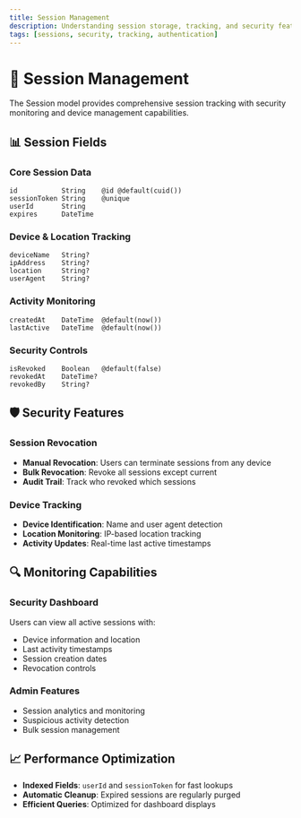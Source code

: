 ```yaml
---
title: Session Management
description: Understanding session storage, tracking, and security features
tags: [sessions, security, tracking, authentication]
---
```


# 🔐 Session Management

The Session model provides comprehensive session tracking with security monitoring and device management capabilities.

## 📊 Session Fields

### Core Session Data
```prisma
id           String    @id @default(cuid())
sessionToken String    @unique
userId       String
expires      DateTime
```

### Device & Location Tracking
```prisma
deviceName   String?
ipAddress    String?
location     String?
userAgent    String?
```

### Activity Monitoring
```prisma
createdAt    DateTime  @default(now())
lastActive   DateTime  @default(now())
```

### Security Controls
```prisma
isRevoked    Boolean   @default(false)
revokedAt    DateTime?
revokedBy    String?
```

## 🛡️ Security Features

### Session Revocation
- **Manual Revocation**: Users can terminate sessions from any device
- **Bulk Revocation**: Revoke all sessions except current
- **Audit Trail**: Track who revoked which sessions

### Device Tracking
- **Device Identification**: Name and user agent detection
- **Location Monitoring**: IP-based location tracking
- **Activity Updates**: Real-time last active timestamps

## 🔍 Monitoring Capabilities

### Security Dashboard
Users can view all active sessions with:
- Device information and location
- Last activity timestamps
- Session creation dates
- Revocation controls

### Admin Features
- Session analytics and monitoring
- Suspicious activity detection
- Bulk session management

## 📈 Performance Optimization

- **Indexed Fields**: `userId` and `sessionToken` for fast lookups
- **Automatic Cleanup**: Expired sessions are regularly purged
- **Efficient Queries**: Optimized for dashboard displays 
